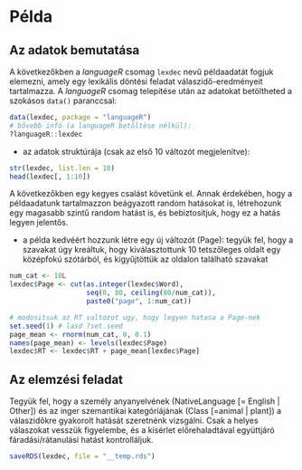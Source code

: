 # Példa

## Az adatok bemutatása

A következőkben a *languageR* csomag `lexdec` nevű példaadatát fogjuk elemezni,
amely egy lexikális döntési feladat válaszidő-eredményeit tartalmazza. A 
*languageR* csomag telepítése után az adatokat betöltheted a szokásos `data()`
paranccsal: 

```r
data(lexdec, package = "languageR")
# bővebb infó (a languageR betöltése nélkül):
?languageR::lexdec
```

- az adatok struktúrája (csak az első 10 változót megjelenítve):
```r
str(lexdec, list.len = 10)
head(lexdec[, 1:10])
```

A következőkben egy kegyes csalást követünk el. Annak érdekében, hogy a példaadatunk tartalmazzon beágyazott random hatásokat is, létrehozunk egy magasabb szintű 
random hatást is, és bebiztosítjuk, hogy ez a hatás legyen jelentős.

- a példa kedvéért hozzunk létre egy új változót (Page): tegyük fel, hogy a szavakat úgy kreáltuk, hogy kiválasztottunk 10 tetszőleges oldalt egy középfokú szótárból, és kigyűjtöttük az oldalon található szavakat
```r
num_cat <- 10L
lexdec$Page <- cut(as.integer(lexdec$Word), 
                   seq(0, 80, ceiling(80/num_cat)),
                   paste0("page", 1:num_cat))

# modositsuk az RT valtozot ugy, hogy legyen hatasa a Page-nek
set.seed(1) # lasd ?set.seed
page_mean <- rnorm(num_cat, 0, 0.1)
names(page_mean) <- levels(lexdec$Page)
lexdec$RT <- lexdec$RT + page_mean[lexdec$Page]
```

## Az elemzési feladat

Tegyük fel, hogy a személy anyanyelvének (NativeLanguage [= English | Other]) és az inger szemantikai kategóriájának (Class [=animal | plant]) a válaszidőkre gyakorolt hatását szeretnénk vizsgálni. Csak a helyes válaszokat vesszük figyelembe, és a kísérlet előrehaladtával együttjáró fáradási/rátanulási hatást kontrolláljuk.

```r
saveRDS(lexdec, file = "__temp.rds")
```
